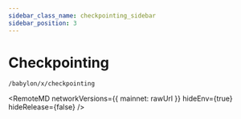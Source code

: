 ```yaml
---
sidebar_class_name: checkpointing_sidebar
sidebar_position: 3
---
```


# Checkpointing

`/babylon/x/checkpointing`



<RemoteMD
  networkVersions={{
    mainnet: rawUrl
  }}
  hideEnv={true}
  hideRelease={false}
/>
